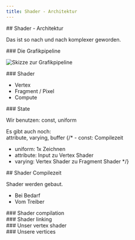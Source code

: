 ```yaml
---
title: Shader - Architektur
---
```



<section>
## Shader - Architektur

Das ist so nach und nach komplexer geworden.
</section>

<section>
### Die Grafikpipeline

![Skizze zur Grafikpipeline](/graphics-pipeline.svg)
</section>

<section>
### Shader

- Vertex
- Fragment / Pixel
- Compute
</section>

<section>
### State

Wir benutzen: const, uniform

Es gibt auch noch:  
attribute, varying, buffer
{/* - const: Compilezeit
- uniform: 1x Zeichnen
- attribute: Input zu Vertex Shader
- varying: Vertex Shader zu Fragment Shader */}
</section>

<section>
## Shader Compilezeit

Shader werden gebaut.

- Bei Bedarf
- Vom Treiber
</section>

<section>
### Shader compilation

<TsCode file="canvas" start="const makeShader" end="\n};" />
</section>

<section>
### Shader linking

<TsCode file="canvas" start="const initShaders" end="\n};" />
</section>

<section>
### Unser vertex shader

<WebGlCode file="02-vertex-shader"/>
</section>

<section>
### Unsere vertices

<TsCode file="canvas" start="  const vertices" end="\);"/>
</section>
